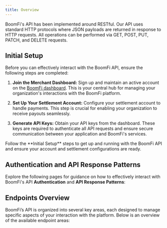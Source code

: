 ```yaml
---
title: Overview
---
```


BoomFi's API has been implemented around RESTful. Our API uses standard HTTP protocols where JSON payloads are returned in response to HTTP requests. All operations can be performed via GET, POST, PUT, PATCH, and DELETE requests.

## Initial Setup

Before you can effectively interact with the BoomFi API, ensure the following steps are completed:

1.  **Join the Merchant Dashboard:** Sign up and maintain an active account on the [BoomFi dashboard](https://test.boomfi.xyz/dashboard). This is your central hub for managing your organization's interactions with the BoomFi platform.
    
2.  **Set Up Your Settlement Account:** Configure your settlement account to handle payments. This step is crucial for enabling your organization to receive payouts seamlessly.
    
3.  **Generate API Keys:** Obtain your API keys from the dashboard. These keys are required to authenticate all API requests and ensure secure communication between your application and BoomFi's services.
    


<Callout type="success" title="Quickstart">
Follow the **Initial Setup** steps to get up and running with the BoomFi API and ensure your account and settlement configurations are ready.
</Callout>

## Authentication and API Response Patterns
Explore the following pages for guidance on how to effectively interact with BoomFi's API **Authentication** and **API Response Patterns**:

<CardList cols={2}>
<Card 
  title="Authentication"
  description="Learn how to authenticate your API requests using API keys securely. This page explains the API key security schema and provides examples of including your API key in requests."
  link="/reference/introduction/authentication"
  icon="key"
/>
<Card 
  title="API Response Pattern"
  description="Learn the API response patterns BoomFi uses, including single-item responses, paginated data, and error handling. This page also covers the range of HTTP response codes and how to interpret them in your applications."
  link="/reference/introduction/response-pattern"
  icon="code"
/>
</CardList>


## Endpoints Overview
BoomFi’s API is organized into several key areas, each designed to manage specific aspects of your interaction with the platform. Below is an overview of the available endpoint areas:

<CardList cols={3}>
<Card 
  title="Authentication"
  description="Learn how to authenticate your API requests using API keys securely. This page explains the API key security schema and provides examples of including your API key in requests."
  link="/reference/merchant/get-organization"
  icon="building"
/>
<Card 
  title="Accounts"
  description="Learn the API response patterns BoomFi uses, including single-item responses, paginated data, and error handling. This page also covers the range of HTTP response codes and how to interpret them in your applications."
  link="/reference/merchant/list-accounts"
  icon="wallet"
/>
<Card 
  title="Paylinks"
  description="Learn the API response patterns BoomFi uses, including single-item responses, paginated data, and error handling. This page also covers the range of HTTP response codes and how to interpret them in your applications."
  link="/reference/merchant/create-payment-link"
  icon="link"
/>
<Card 
  title="Payments"
  description="Learn the API response patterns BoomFi uses, including single-item responses, paginated data, and error handling. This page also covers the range of HTTP response codes and how to interpret them in your applications."
  link="/reference/merchant/list-payments"
  icon="money"
/>
<Card 
  title="Plans"
  description="Learn the API response patterns BoomFi uses, including single-item responses, paginated data, and error handling. This page also covers the range of HTTP response codes and how to interpret them in your applications."
  link="/reference/merchant/list-plans"
  icon="notebook"
/>
<Card 
  title="Subscriptions"
  description="Learn the API response patterns BoomFi uses, including single-item responses, paginated data, and error handling. This page also covers the range of HTTP response codes and how to interpret them in your applications."
  link="/reference/merchant/list-subscriptions"
  icon="cardholder"
/>
<Card 
  title="Customers"
  description="Learn the API response patterns BoomFi uses, including single-item responses, paginated data, and error handling. This page also covers the range of HTTP response codes and how to interpret them in your applications."
  link="/reference/merchant/list-customers"
  icon="users"
/>
<Card 
  title="Integrations"
  description="Learn the API response patterns BoomFi uses, including single-item responses, paginated data, and error handling. This page also covers the range of HTTP response codes and how to interpret them in your applications."
  link="/reference/merchant/get-integrations"
  icon="plugs"
/>
<Card 
  title="Events"
  description="Learn the API response patterns BoomFi uses, including single-item responses, paginated data, and error handling. This page also covers the range of HTTP response codes and how to interpret them in your applications."
  link="/reference/merchant/list-events-for-organization"
  icon="bell-simple"
/>
</CardList>